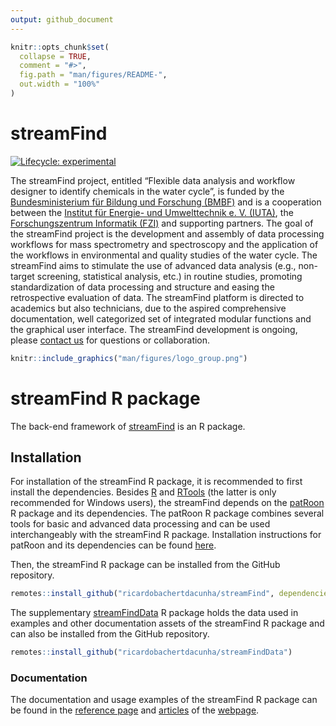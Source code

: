 ```yaml
---
output: github_document
---
```


<!-- README.md is generated from README.Rmd. Please edit that file -->

```r
knitr::opts_chunk$set(
  collapse = TRUE,
  comment = "#>",
  fig.path = "man/figures/README-",
  out.width = "100%"
)
```

# streamFind

<!-- badges: start -->
[![Lifecycle: experimental](https://img.shields.io/badge/lifecycle-experimental-orange.svg)](https://lifecycle.r-lib.org/articles/stages.html#experimental)
<!-- badges: end -->

The streamFind project, entitled "Flexible data analysis and workflow designer to identify chemicals in the water cycle", is funded by the [Bundesministerium für Bildung und Forschung (BMBF)](https://www.bmbf.de) and is a cooperation between the [Institut für Energie- und Umwelttechnik e. V. (IUTA)](https://www.iuta.de), the [Forschungszentrum Informatik (FZI)](https://www.fzi.de/) and supporting partners. The goal of the streamFind project is the development and assembly of data processing workflows for mass spectrometry and spectroscopy and the application of the workflows in environmental and quality studies of the water cycle. The streamFind aims to stimulate the use of advanced data analysis (e.g., non-target screening, statistical analysis, etc.) in routine studies, promoting standardization of data processing and structure and easing the retrospective evaluation of data. The streamFind platform is directed to academics but also technicians, due to the aspired comprehensive documentation, well categorized set of integrated modular functions and the graphical user interface. The streamFind development is ongoing, please [contact us](mailto:cunha@iuta.de) for questions  or collaboration.

```r
knitr::include_graphics("man/figures/logo_group.png")
```

# streamFind R package

The back-end framework of [streamFind](https://github.com/ricardobachertdacunha/streamFind) is an R package.

## Installation

For installation of the streamFind R package, it is recommended to first install the dependencies. Besides [R](https://cran.r-project.org/) and [RTools](https://cran.r-project.org/bin/windows/Rtools/) (the latter is only recommended for Windows users), the streamFind depends on the [patRoon](https://github.com/rickhelmus/patRoon) R package and its dependencies. The patRoon R package combines several tools for basic and advanced data processing and can be used interchangeably with the streamFind R package. Installation instructions for patRoon and its dependencies can be found [here](https://rickhelmus.github.io/patRoon/handbook_bd/manual-installation.html#r-prerequisites).

Then, the streamFind R package can be installed from the GitHub repository.

```r
remotes::install_github("ricardobachertdacunha/streamFind", dependencies = TRUE)
```

The supplementary [streamFindData](https://github.com/ricardobachertdacunha/streamFindData) R package holds the data used in examples and other documentation assets of the streamFind R package and can also be installed from the GitHub repository.

```r
remotes::install_github("ricardobachertdacunha/streamFindData")
```

### Documentation

The documentation and usage examples of the streamFind R package can be found in the [reference page](https://ricardobachertdacunha.github.io/streamFind/reference/index.html) and [articles](https://ricardobachertdacunha.github.io/streamFind/articles/index.html) of the [webpage](https://ricardobachertdacunha.github.io/streamFind/index.html).

